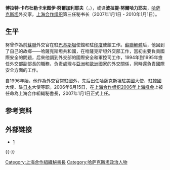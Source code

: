 {{BLP unsourced|time=2007-08-21}}

'''博拉特·卡布杜勒卡米图伊·努爾加利耶夫'''（{{lang-kk|'''Болат Қабдылхамитұлы Нұрғалиев'''}}，{{bd|1952年|catIdx=N努}}），或译'''波拉提·努爾哈力耶夫'''，[[哈萨克斯坦|哈萨克斯坦]]外交家，[[上海合作组织|上海合作组织]]第三任秘书长（2007年1月1日 - 2010年1月1日）。

== 生平 ==
努曾作為前[[蘇聯|蘇聯]]外交官在駐[[巴基斯坦|巴基斯坦]]使館和駐[[印度|印度]]使館工作。[[蘇聯解體|蘇聯解體]]后，他回到了自己的故鄉——哈薩克斯坦共和國，在哈薩克斯坦外交部工作，當初主要負責國際安全的問題，后來他調到外交部的國際安全和軍控司工作，1994年到1995年擔任外交部副部長的職務，负责處理与[[亞洲|亞洲]]和[[歐洲|歐洲]]國家的外交關係，同時還負責國際安全方面的工作。

自1996年始，他作為外交官常駐國外，先后出任哈薩克斯坦駐[[美國|美國]]大使、駐[[韓國|韓國]]大使、駐[[日本|日本]]大使等职。2006年6月15日，在[[上海合作组织2006年上海峰会|上海合作组织2006年上海峰会]]上被任命為上海合作組織秘書長，2007年1月1日正式上任。

== 参考资料 ==
{{reflist}}

== 外部链接 ==
* [http://chn.sectsco.org/secretariat/] {{Wayback|url=http://chn.sectsco.org/secretariat/ |date=20210109223501 }}

{{-}}
{{s-start}}
{{s-intgov}}
{{s-bef|before=[[张德广_(1941年)|张德广]]}}
{{s-ttl|title=[[上海合作组织|上海合作组织]]秘书长|years=2007年1月 - 2009年12月}}
{{s-aft|after=[[穆拉特别克·伊马纳利耶夫|穆拉特别克·伊马纳利耶夫]]}}
{{s-end}}

{{Asia-poli-bio-stub}}
{{Authority control}}

{{DEFAULTSORT: Nurgaliyev, Bolat}}
[[Category:上海合作組織秘書長|Category:上海合作組織秘書長]]
[[Category:哈萨克斯坦政治人物|Category:哈萨克斯坦政治人物]]